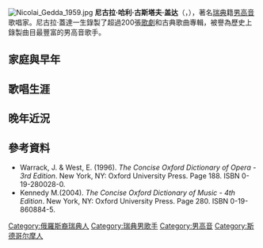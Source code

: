 {{Expand|time=2017-01-11}}
[[File:Nicolai_Gedda_1959.jpg|thumb]]
'''尼古拉·哈利·古斯塔夫·盖达'''（{{lang-sv|Nicolai Harry Gustav Gedda}}，{{bd|1925年|7月11日|2017年|1月8日|catIdx=G}}），著名[[瑞典|瑞典]]籍[[男高音|男高音]]歌唱家。尼古拉·蓋達一生錄製了超過200張[[歌劇|歌劇]]和古典歌曲專輯，被譽為歷史上錄製曲目最豐富的男高音歌手。

==家庭與早年==
<!--Устинов 乌斯蒂诺夫-->

==歌唱生涯==

==晚年近況==

==參考資料==
<div class="references-small">
* Warrack, J. & West, E. (1996). ''The Concise Oxford Dictionary of Opera - 3rd Edition''. New York, NY: Oxford University Press. Page 188. ISBN 0-19-280028-0.
* Kennedy M.(2004). ''The Concise Oxford Dictionary of Music - 4th Edition''. New York, NY: Oxford University Press. Page 280. ISBN 0-19-860884-5.
</div>

{{singer-stub}}
{{opera-stub}}

{{Authority control}}
{{DEFAULTSORT:Gedda, Nikolai}}
[[Category:俄羅斯裔瑞典人|Category:俄羅斯裔瑞典人]]
[[Category:瑞典男歌手|Category:瑞典男歌手]]
[[Category:男高音|Category:男高音]]
[[Category:斯德哥尔摩人|Category:斯德哥尔摩人]]
